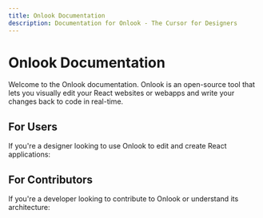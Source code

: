 ```yaml
---
title: Onlook Documentation
description: Documentation for Onlook - The Cursor for Designers
---
```


# Onlook Documentation

Welcome to the Onlook documentation. Onlook is an open-source tool that lets you visually edit your React websites or webapps and write your changes back to code in real-time.

## For Users

If you're a designer looking to use Onlook to edit and create React applications:

<Cards>
  <Card title="Getting Started" href="/docs/getting-started" />
  <Card title="User Guide" href="/docs/user-guide" />
  <Card title="Features" href="/docs/features" />
  <Card title="Tutorials" href="/docs/tutorials" />
</Cards>

## For Contributors

If you're a developer looking to contribute to Onlook or understand its architecture:

<Cards>
  <Card title="Running Locally" href="/docs/getting-started/running-locally" />
  <Card title="Architecture" href="/docs/developer/architecture" />
  <Card title="Contributing" href="/docs/developer/contributing" />
</Cards>
